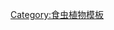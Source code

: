 {{Navbox with collapsible groups
|name = 猪笼草属专著
|title = [[猪笼草属]]专著 <small>（[[猪笼草属文献列表|列表]]）</small>
|state = uncollapsed
|titlestyle = background:#90ee90
|group1 = 综述
|state1 = uncollapsed
|groupstyle = background:#eeffee
|list1 = 
{{col-begin}}
{{Col-break|width=0%}} <!--Col-1-4-->
《[[关于猪笼草属]]》<br>
《[[论猪笼草属]]》<br>
《[[猪笼草科 (1873年专著)|猪笼草科]]》<br>
《[[猪笼草属 (专著)|猪笼草属]]》<br>
《[[猪笼草科 (1908年专著)|猪笼草科]]》<br>
《[[荷属东印度群岛的猪笼草科植物]]》<br>
{{Col-break|width=0%}} <!--Col-2-4-->
Over&nbsp;het&nbsp;geslacht&nbsp;''Nepenthes''<br>
Über&nbsp;die&nbsp;Gattung&nbsp;''Nepenthes''<br>
Nepenthaceae<br>
Die&nbsp;Gattung&nbsp;''Nepenthes''<br>
Nepenthaceae<br>
The&nbsp;Nepenthaceae&nbsp;of&nbsp;the&nbsp;Netherlands&nbsp;Indies<br>
{{Col-break|width=5%}} <!--Col-1-4-->
1839年<br>
1872年<br>
1873年<br>
1895年<br>
1908年<br>
1928年<br>
{{Col-break|width=0%}} <!--Col-2-4-->
《[[猪笼草科 (1936年专著)|猪笼草科]]》<br>
《[[猪笼草属（猪笼草科）的框架性修订]]》<br>
《[[猪笼草科 (2001年专著)|猪笼草科]]》<br>
《[[旧大陆的猪笼草]]》<br>
《[[新猪笼草]]》<br>
{{Col-break|width=0%}} <!--Col-3-4-->
Nepenthaceae<br>
A&nbsp;skeletal&nbsp;revision&nbsp;of&nbsp;''Nepenthes''&nbsp;(Nepenthaceae)<br>
Nepenthaceae<br>
''Pitcher&nbsp;Plants&nbsp;of&nbsp;the&nbsp;Old&nbsp;World''<br>
''New&nbsp;Nepenthes''<br>
{{Col-break|width=5%}} <!--Col-4-4-->
1936年<br>
1997年<br>
2001年<br>
2009年<br>
2011年<br>
{{col-end}}
|group2 = 个述
|state2 = uncollapsed
|list2 = 
{{col-begin}}
{{Col-break|width=0%}} <!--Col-2-4-->
《[[基纳巴卢山的猪笼草|-{A|zh:基纳巴卢;zh-hans:京那巴鲁;zh-hant:京那巴魯}-山的猪笼草]]》<br>
《[[苏门答腊的猪笼草]]》<br>
《[[新几内亚的猪笼草报告]]》<br>
{{Col-break|width=0%}} <!--Col-2-4-->
''Nepenthes&nbsp;of&nbsp;Mount&nbsp;Kinabalu''<br>
''Nepenthes''&nbsp;di&nbsp;Sumatera<br>
An&nbsp;account&nbsp;of&nbsp;''Nepenthes''&nbsp;in&nbsp;New&nbsp;Guinea<br>
{{Col-break|width=0%}} <!--Col-1-4-->
1976年<br>
1986年<br>
1991年<br>
{{Col-break|width=0%}} <!--Col-2-4-->
《[[婆罗洲的猪笼草]]》<br>
《[[婆罗洲的猪笼草属植物]]》<br>
《[[苏门答腊岛与西马来西亚的猪笼草]]》<br>
{{Col-break|width=0%}} <!--Col-2-4-->
''Pitcher-Plants&nbsp;of&nbsp;Borneo''<br>
''Nepenthes&nbsp;of&nbsp;Borneo''<br>
''Nepenthes&nbsp;of&nbsp;Sumatra&nbsp;and&nbsp;Peninsular&nbsp;Malaysia''<br>
{{Col-break|width=0%}} <!--Col-1-4-->
1996年/2008年<br>
1997年<br>
2001年<br>
{{col-end}}
}}
<noinclude>
[[Category:食虫植物模板]]
</noinclude>